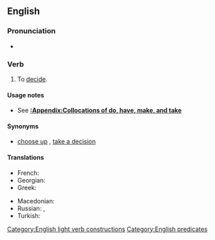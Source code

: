 ==English==

===Pronunciation===
* {{audio|en|En-au-make a decision.ogg|Audio (AU)}}

===Verb===
{{en-verb|make<,,made> a decision}}

# {{lb|en|intransitive}} To [[decide]].
#: {{ux|en|You need to '''make a decision''' whether or not to go.}}

====Usage notes====
* See '''[[:Appendix:Collocations of do, have, make, and take]]'''

====Synonyms====
* {{sense|decide}} [[choose up]] {{q|informal}}, [[take a decision]] {{q|much less common, especially in US}}

====Translations====
{{trans-top|to decide}}
* French: {{t|fr|[[prendre]] [[une]] [[décision]]}}
* Georgian: {{t|ka|გადაწყვეტილების მიღება}}
* Greek: {{t|el|[[παίρνω]] [[απόφαση]]}}
{{trans-mid}}
* Macedonian: {{t|mk|носам одлука}}
* Russian: {{t|ru|[[приня́ть]] [[реше́ние]]}}, {{t+|ru|реши́ть}}
* Turkish: {{t+|tr|karar vermek}}
{{trans-bottom}}

[[Category:English light verb constructions]]
[[Category:English predicates]]